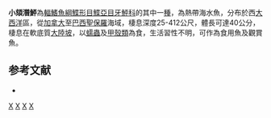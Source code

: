 {{Speciesbox
| taxon = Syacium micrurum
| status = NE
| status_system = IUCN3.1
| binomial_authority = [[Ranzani|Ranzani]], 1842
| synonyms = *''Hemirhombus micrurus, Ranzani, 1842 ''
*''Scyacium micrurum, Ranzani, 1842 ''
*''Hippoglossus ocellatus, Poey, 1860 ''
*''Citharichthys ocellatus, Poey, 1860 ''
*''Hemirhombus ocellatus, Poey, 1860 ''
}}

'''小頦潛鮃'''為[[輻鰭魚綱|輻鰭魚綱]][[鰈形目|鰈形目]][[鰈亞目|鰈亞目]][[牙鮃科|牙鮃科]]的其中一[[種|種]]，為熱帶海水魚，分布於西[[大西洋|大西洋]]區，從[[加拿大|加拿大]]至[[巴西|巴西]][[聖保羅|聖保羅]]海域，棲息深度25-412公尺，體長可達40公分，棲息在軟底質[[大陸坡|大陸坡]]，以[[蠕蟲|蠕蟲]]及[[甲殼類|甲殼類]]為食，生活習性不明，可作為食用魚及觀賞魚。

==参考文献==
*{{FishBase_species|genus=Syacium|species=micrurum|year=2014|month=3}}

{{taxonbar}}
[[Category:_1842年描述的鱼类|X]]
[[Category:食用魚|X]]
[[Category:觀賞魚|X]]
[[Category:潛鮃屬|X]]